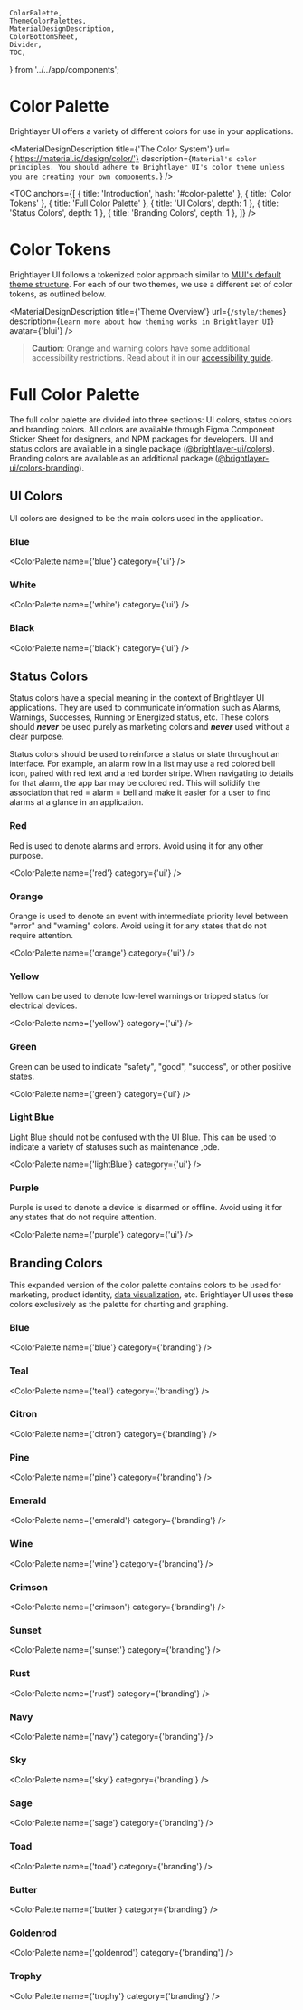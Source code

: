     ColorPalette,
    ThemeColorPalettes,
    MaterialDesignDescription,
    ColorBottomSheet,
    Divider,
    TOC,
} from '../../app/components';

<!-- KEYWORDS: design style color palette branding -->

# Color Palette

Brightlayer UI offers a variety of different colors for use in your applications.

<MaterialDesignDescription
    title={'The Color System'}
    url={'https://material.io/design/color/'}
    description={`Material's color principles. You should adhere to Brightlayer UI's color theme unless you are creating your own components.`}
/>

<TOC
    anchors={[
        { title: 'Introduction', hash: '#color-palette' },
        { title: 'Color Tokens' },
        { title: 'Full Color Palette' },
        { title: 'UI Colors', depth: 1 },
        { title: 'Status Colors', depth: 1 },
        { title: 'Branding Colors', depth: 1 },
    ]}
/>

# Color Tokens

Brightlayer UI follows a tokenized color approach similar to [MUI's default theme structure](https://mui.com/material-ui/customization/palette/). For each of our two themes, we use a different set of color tokens, as outlined below.

<MaterialDesignDescription
    title={'Theme Overview'}
    url={`/style/themes`}
    description={`Learn more about how theming works in Brightlayer UI`}
    avatar={'blui'}
/>

<ThemeColorPalettes />

> **Caution**: Orange and warning colors have some additional accessibility restrictions. Read about it in our
> [accessibility guide](/design/accessibility).

<Divider />

# Full Color Palette

The full color palette are divided into three sections: UI colors, status colors and branding colors. All colors are available through Figma Component Sticker Sheet for designers, and NPM packages for developers. UI and status colors are available in a single package ([@brightlayer-ui/colors](https://www.npmjs.com/package/@brightlayer-ui/colors)). Branding colors are available as an additional package ([@brightlayer-ui/colors-branding](https://www.npmjs.com/package/@brightlayer-ui/colors-branding)).

## UI Colors

UI colors are designed to be the main colors used in the application.

### Blue

<ColorPalette name={'blue'} category={'ui'} />

### White

<ColorPalette name={'white'} category={'ui'} />

### Black

<ColorPalette name={'black'} category={'ui'} />

<Divider />

## Status Colors

Status colors have a special meaning in the context of Brightlayer UI applications. They are used to communicate information such as Alarms, Warnings, Successes, Running or Energized status, etc. These colors should **_never_** be used purely as marketing colors and **_never_** used without a clear purpose.

Status colors should be used to reinforce a status or state throughout an interface. For example, an alarm row in a list may use a red colored bell icon, paired with red text and a red border stripe. When navigating to details for that alarm, the app bar may be colored red. This will solidify the association that red = alarm = bell and make it easier for a user to find alarms at a glance in an application.

### Red

Red is used to denote alarms and errors. Avoid using it for any other purpose.

<ColorPalette name={'red'} category={'ui'} />

### Orange

Orange is used to denote an event with intermediate priority level between "error" and "warning" colors. Avoid using it for any states that do not require attention.

<ColorPalette name={'orange'} category={'ui'} />

### Yellow

Yellow can be used to denote low-level warnings or tripped status for electrical devices.

<ColorPalette name={'yellow'} category={'ui'} />

### Green

Green can be used to indicate "safety", "good", "success", or other positive states.

<ColorPalette name={'green'} category={'ui'} />

### Light Blue

Light Blue should not be confused with the UI Blue. This can be used to indicate a variety of statuses such as maintenance ,ode.

<ColorPalette name={'lightBlue'} category={'ui'} />

### Purple

Purple is used to denote a device is disarmed or offline. Avoid using it for any states that do not require attention.

<ColorPalette name={'purple'} category={'ui'} />
<Divider />

## Branding Colors

This expanded version of the color palette contains colors to be used for marketing, product identity, [data visualization](/patterns/visualizations), etc. Brightlayer UI uses these colors exclusively as the palette for charting and graphing.

### Blue

<ColorPalette name={'blue'} category={'branding'} />

### Teal

<ColorPalette name={'teal'} category={'branding'} />

### Citron

<ColorPalette name={'citron'} category={'branding'} />

### Pine

<ColorPalette name={'pine'} category={'branding'} />

### Emerald

<ColorPalette name={'emerald'} category={'branding'} />

### Wine

<ColorPalette name={'wine'} category={'branding'} />

### Crimson

<ColorPalette name={'crimson'} category={'branding'} />

### Sunset

<ColorPalette name={'sunset'} category={'branding'} />

### Rust

<ColorPalette name={'rust'} category={'branding'} />

### Navy

<ColorPalette name={'navy'} category={'branding'} />

### Sky

<ColorPalette name={'sky'} category={'branding'} />

### Sage

<ColorPalette name={'sage'} category={'branding'} />

### Toad

<ColorPalette name={'toad'} category={'branding'} />

### Butter

<ColorPalette name={'butter'} category={'branding'} />

### Goldenrod

<ColorPalette name={'goldenrod'} category={'branding'} />

### Trophy

<ColorPalette name={'trophy'} category={'branding'} />

<ColorBottomSheet />

